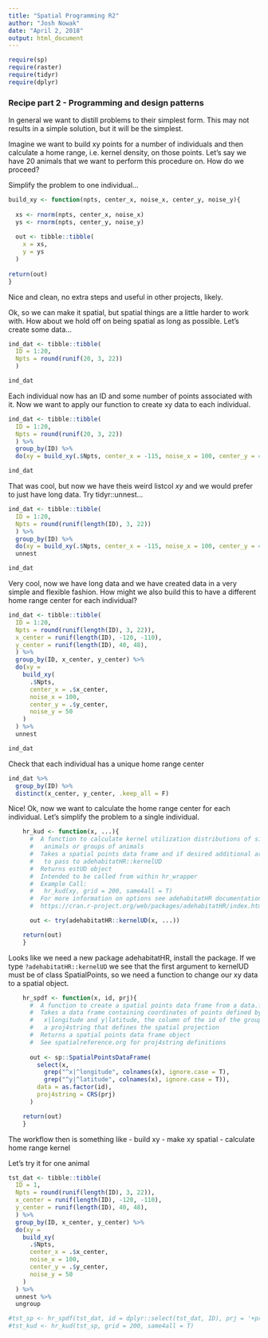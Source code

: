 ```yaml
---
title: "Spatial Programming R2"
author: "Josh Nowak"
date: "April 2, 2018"
output: html_document
---
```


```r
require(sp)
require(raster)
require(tidyr)
require(dplyr)
```

### Recipe part 2 - Programming and design patterns

In general we want to distill problems to their simplest form.  This may not results in a simple solution, but it will be the simplest.

Imagine we want to build xy points for a number of individuals and then calculate a home range, i.e. kernel density, on those points.  Let's say we have 20 animals that we want to perform this procedure on.  How do we proceed?

Simplify the problem to one individual...
```r
build_xy <- function(npts, center_x, noise_x, center_y, noise_y){
  
  xs <- rnorm(npts, center_x, noise_x)
  ys <- rnorm(npts, center_y, noise_y)
  
  out <- tibble::tibble(
    x = xs,
    y = ys
  )
  
return(out)
}
```

Nice and clean, no extra steps and useful in other projects, likely.

Ok, so we can make it spatial, but spatial things are a little harder to work with.  How about we hold off on being spatial as long as possible.  Let's create some data...

```r

ind_dat <- tibble::tibble(
  ID = 1:20,
  Npts = round(runif(20, 3, 22))
  )

ind_dat
```

Each individual now has an ID and some number of points associated with it.  Now we want to apply our function to create xy data to each individual.

```r
ind_dat <- tibble::tibble(
  ID = 1:20,
  Npts = round(runif(20, 3, 22))
  ) %>%
  group_by(ID) %>%
  do(xy = build_xy(.$Npts, center_x = -115, noise_x = 100, center_y = 45, noise_y = 50))

ind_dat
```

That was cool, but now we have theis weird listcol *xy* and we would prefer to just have long data.  Try tidyr::unnest...

```r
ind_dat <- tibble::tibble(
  ID = 1:20,
  Npts = round(runif(length(ID), 3, 22))
  ) %>%
  group_by(ID) %>%
  do(xy = build_xy(.$Npts, center_x = -115, noise_x = 100, center_y = 45, noise_y = 50)) %>%
  unnest

ind_dat
```

Very cool, now we have long data and we have created data in a very simple and flexible fashion.  How might we also build this to have a different home range center for each individual?

```r
ind_dat <- tibble::tibble(
  ID = 1:20,
  Npts = round(runif(length(ID), 3, 22)),
  x_center = runif(length(ID), -120, -110),
  y_center = runif(length(ID), 40, 48),
  ) %>%
  group_by(ID, x_center, y_center) %>%
  do(xy = 
    build_xy(
      .$Npts, 
      center_x = .$x_center, 
      noise_x = 100, 
      center_y = .$y_center, 
      noise_y = 50
    )
  ) %>%
  unnest

ind_dat
```

Check that each individual has a unique home range center
```r
ind_dat %>%
  group_by(ID) %>%
  distinct(x_center, y_center, .keep_all = F)
```

Nice!  Ok, now we want to calculate the home range center for each individual.  Let's simplify the problem to a single individual.

```r
    hr_kud <- function(x, ...){
      #  A function to calculate kernel utilization distributions of single 
      #   animals or groups of animals
      #  Takes a spatial points data frame and if desired additional arguments 
      #   to pass to adehabitatHR::kernelUD
      #  Returns estUD object
      #  Intended to be called from within hr_wrapper
      #  Example Call: 
      #   hr_kud(xy, grid = 200, same4all = T)
      #  For more information on options see adehabitatHR documentation
      #  https://cran.r-project.org/web/packages/adehabitatHR/index.html

      out <- try(adehabitatHR::kernelUD(x, ...))

    return(out)
    }
```

Looks like we need a new package adehabitatHR, install the package.  If we type `?adehabitatHR::kernelUD` we see that the first argument to kernelUD must be of class SpatialPoints, so we need a function to change our xy data to a spatial object.

```r
    hr_spdf <- function(x, id, prj){
      #  A function to create a spatial points data frame from a data.frame
      #  Takes a data frame containing coordinates of points defined by 
      #   x|longitude and y|latitude, the column of the id of the group and 
      #   a proj4string that defines the spatial projection
      #  Returns a spatial points data frame object
      #  See spatialreference.org for proj4string definitions
      
      out <- sp::SpatialPointsDataFrame(
        select(x, 
          grep("^x|^longitude", colnames(x), ignore.case = T),
          grep("^y|^latitude", colnames(x), ignore.case = T)),
        data = as.factor(id),
        proj4string = CRS(prj)      
      )

    return(out)
    }

```

The workflow then is something like
- build xy
- make xy spatial
- calculate home range kernel

Let's try it for one animal
```r
tst_dat <- tibble::tibble(
  ID = 1,
  Npts = round(runif(length(ID), 3, 22)),
  x_center = runif(length(ID), -120, -110),
  y_center = runif(length(ID), 40, 48),
  ) %>%
  group_by(ID, x_center, y_center) %>%
  do(xy = 
    build_xy(
      .$Npts, 
      center_x = .$x_center, 
      noise_x = 100, 
      center_y = .$y_center, 
      noise_y = 50
    )
  ) %>%
  unnest %>%
  ungroup

#tst_sp <- hr_spdf(tst_dat, id = dplyr::select(tst_dat, ID), prj = '+proj=longlat +datum=WGS84')
#tst_kud <- hr_kud(tst_sp, grid = 200, same4all = T)
```
